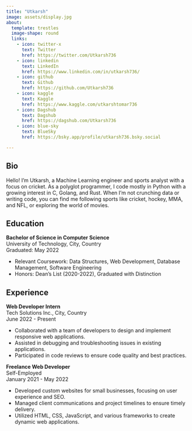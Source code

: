 ```yaml
---
title: "Utkarsh"
image: assets/display.jpg
about:
  template: trestles
  image-shape: round
  links:
    - icon: twitter-x
      text: Twitter
      href: https://twitter.com/Utkarsh736
    - icon: linkedin
      text: LinkedIn
      href: https://www.linkedin.com/in/utkarsh736/
    - icon: github
      text: Github
      href: https://github.com/Utkarsh736
    - icon: kaggle
      text: Kaggle
      href: https://www.kaggle.com/utkarshtomar736
    - icon: Dagshub
      text: Dagshub
      href: https://dagshub.com/Utkarsh736
    - icon: blue-sky
      text: BlueSky
      href: https://bsky.app/profile/utkarsh736.bsky.social

---
```


::: .{column-page}

## Bio

Hello! I'm Utkarsh, a Machine Learning engineer and sports analyst with a focus on cricket. As a polyglot programmer, I code mostly in Python with a growing interest in C, Golang, and Rust. When I'm not crunching data or writing code, you can find me following sports like cricket, hockey, MMA, and NFL, or exploring the world of movies.


## Education

**Bachelor of Science in Computer Science**  
University of Technology, City, Country  
Graduated: May 2022

- Relevant Coursework: Data Structures, Web Development, Database Management, Software Engineering
- Honors: Dean's List (2020-2022), Graduated with Distinction


## Experience

**Web Developer Intern**  
Tech Solutions Inc., City, Country  
June 2022 - Present

- Collaborated with a team of developers to design and implement responsive web applications.
- Assisted in debugging and troubleshooting issues in existing applications.
- Participated in code reviews to ensure code quality and best practices.

**Freelance Web Developer**  
Self-Employed  
January 2021 - May 2022

- Developed custom websites for small businesses, focusing on user experience and SEO.
- Managed client communications and project timelines to ensure timely delivery.
- Utilized HTML, CSS, JavaScript, and various frameworks to create dynamic web applications.

:::